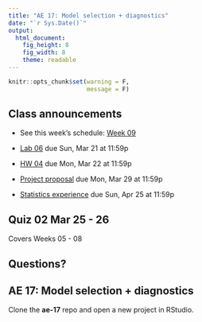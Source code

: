 ```yaml
---
title: "AE 17: Model selection + diagnostics"
date: "`r Sys.Date()`"
output: 
  html_document: 
    fig_height: 8
    fig_width: 8
    theme: readable
---
```


```r
knitr::opts_chunk$set(warning = F, 
                      message = F)
```

## Class announcements

- See this week's schedule: [Week 09](https://sta210-sp21.netlify.app/schedule/week-09/)

- [Lab 06](https://sta210-sp21.netlify.app/labs/lab-06.html) due Sun, Mar 21 at 11:59p

- [HW 04](https://sta210-sp21.netlify.app/hw/hw-04.html) due Mon, Mar 22 at 11:59p

- [Project proposal](https://sta210-sp21.netlify.app/project/#project-proposal) due Mon, Mar 29 at 11:59p

- [Statistics experience](https://sta210-sp21.netlify.app/hw/stats-experience.html) due Sun, Apr 25 at 11:59p 

## Quiz 02 Mar 25 - 26

Covers Weeks 05 - 08

## Questions?

## AE 17: Model selection + diagnostics

Clone the **ae-17** repo and open a new project in RStudio.


